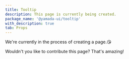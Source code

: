 ```yaml
---
title: Tooltip
description: This page is currently being created.
package_name: '@yamada-ui/tooltip'
with_description: true
tab: Props
---
```


We're currently in the process of creating a page.😘

Wouldn't you like to contribute this page? That's amazing!
